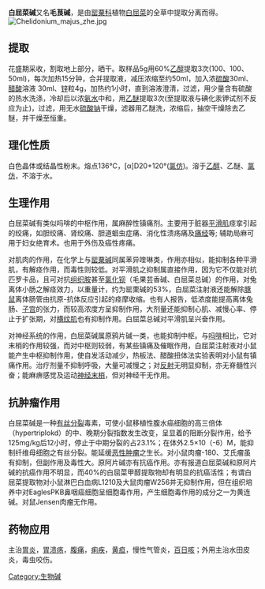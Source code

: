 {{chemref|time=2015-03-28T07:55:05+00:00}}
{{Chembox
| ImageFile = Chelidonin.svg
|  ImageSize = 250px
|  ImageAlt = 
| IUPACName = 
| OtherNames = 
| Section1 = {{Chembox Identifiers
| CASNo = 476-32-4
| CASNo_Ref = {{cascite|changed|??}}
|   PubChem  =  197810
|   ChemSpiderID  =  171216
|   InChI  =  1/C20H19NO5/c1-21-7-13-11(2-3-15-20(13)26-9-23-15)18-14(22)4-10-5-16-17(25-8-24-16)6-12(10)19(18)21/h2-3,5-6,14,18-19,22H,4,7-9H2,1H3/t14-,18-,19+/m0/s1
|   InChIKey  =  GHKISGDRQRSCII-ZOCIIQOWBJ
|   StdInChI  =  1S/C20H19NO5/c1-21-7-13-11(2-3-15-20(13)26-9-23-15)18-14(22)4-10-5-16-17(25-8-24-16)6-12(10)19(18)21/h2-3,5-6,14,18-19,22H,4,7-9H2,1H3/t14-,18-,19+/m0/s1
|   StdInChIKey  =  GHKISGDRQRSCII-ZOCIIQOWSA-N
|   SMILES  =  CN1CC2=C(C=CC3=C2OCO3)[C@@H]4[C@H]1C5=CC6=C(C=C5C[C@@H]4O)OCO6
}}
| Section2 = {{Chembox Properties
|  Formula = C<sub>20</sub>H<sub>19</sub>NO<sub>5</sub>
|  MolarMass = 353,36 g/mol
|  Appearance = 
|  Density = 
|  MeltingPt = 
|  BoilingPt = 
|  Solubility = }}
| Section3 = {{Chembox Hazards
|  MainHazards = 
|  FlashPt = 
|  Autoignition = }}
}}

'''白屈菜碱'''又名'''毛茛碱'''，是由[[罂粟科|罂粟科]]植物[[白屈菜|白屈菜]]的全草中提取分离而得。
[[File:Chelidonium_majus_zhe.jpg|thumb]]

== 提取 ==
花盛期采收，割取地上部分，晒干。取样品5g用60%[[乙醇|乙醇]]提取3次(100、100、50ml)，每次加热15分钟，合并提取液，减压浓缩至约50ml，加入浓[[硫酸|硫酸]]30ml、[[醋酸|醋酸]]溶液 30ml、[[锌|锌]]粒4g，加热约1小时，直到溶液澄清，过滤，用少量含有硫酸的热水洗涤，冷却后以浓[[氨水|氨水]]中和，用[[乙醚|乙醚]]提取3次(至提取液与碘化汞钾试剂不反应为止)，过滤，用无水[[硫酸钠|硫酸钠]]干燥，滤器用乙醚洗，浓缩后，抽空干燥除去乙醚，并干燥至恒重。

== 理化性质 ==
白色晶体或结晶性粉末。熔点136℃，[α]D20+120°([[氯仿|氯仿]])。溶于[[乙醇|乙醇]]、乙醚、[[氯仿|氯仿]]，不溶于水。

== 生理作用 ==
白屈菜碱有类似吗啡的中枢作用，属麻醉性镇痛剂。主要用于脏器[[平滑肌|平滑肌]]痉挛引起的绞痛，如胆绞痛、肾绞痛、胆道蛔虫症痛、消化性溃疡痛及[[痛经|痛经]]等; 辅助局麻可用于妇女绝育术。也用于外伤及癌性疼痛。

对肌肉的作用，在化学上与[[罂粟碱|罂粟碱]]同属苯异喹啉类，作用亦相似，能抑制各种平滑肌，有解痉作用，而毒性则较低。对平滑肌之抑制属直接作用，因为它不仅能对抗匹罗卡品，且可对抗[[组胺|组织胺]]甚至[[氯化钡|氯化钡]]（毛果芸香碱、白屈菜总碱）的作用，对兔离体小肠之解痉效力，以重量计，约为罂栗碱的53%，白屈菜注射液还能解除[[豚鼠|豚鼠]]离体肠管由抗原-抗体反应引起的痉摩收缩。也有人报告，低浓度能提高离体兔肠、[[子宫|子宫]]的张力，而较高浓度方呈抑制作用，大剂量还能抑制心肌、减慢心率、停止于扩张期，对[[横纹肌|横纹肌]]也有抑制作用。白屈菜总碱对平滑肌呈兴奋作用。

对神经系统的作用，白屈菜碱属原鸦片碱一类，也能抑制中枢。与[[吗啡|吗啡]]相比，它对末梢的作用较强，而对中枢则较弱，有某些镇痛及催眠作用，白屈菜注射液对小鼠能产生中枢抑制作用，使自发活动减少，热板法、醋酸扭体法实验表明对小鼠有镇痛作用。治疗剂量不抑制呼吸，大量可减慢之；对[[反射|反射]]无明显抑制，亦无脊髓性兴奋；能麻痹感觉及运动[[神经末梢|神经末梢]]，但对神经干无作用。

== 抗肿瘤作用 ==
白屈菜碱是一种[[有丝分裂|有丝分裂]]毒素，可使小鼠移植性腹水癌细胞的高三倍体（hypertriplokd）的中、晚期分裂指数发生改变，呈显着的阻断分裂作用，给予125mg/kg后12小时，停止于中期分裂的占23.1%；在体外2.5×10（-6）M，能抑制纤维母细胞之有丝分裂。能延缓[[恶性肿瘤|恶性肿瘤]]之生长。对小鼠肉瘤-180、艾氏瘤虽有抑制，但副作用及毒性大。原阿片碱亦有抗癌作用。亦有报道白屈菜碱和原阿片碱的抗癌作用不明显，而40%的白屈菜甲醇提取物却有明显的抗癌活性；有谓白屈菜提取物对小鼠淋巴白血病L1210及大鼠肉瘤W256并无抑制作用，但在组织培养中对EaglesPKB鼻咽癌细胞呈细胞毒作用，产生细胞毒作用的成分之一为黄连碱。对鼠Jensen肉瘤无作用。

== 药物应用 ==
主治[[胃炎|胃炎]]，[[胃溃疡|胃溃疡]]，[[腹痛|腹痛]]，[[痢疾|痢疾]]，[[黄疸|黄疸]]，慢性气管炎，[[百日咳|百日咳]]；外用主治水田皮炎，毒虫咬伤。


[[Category:生物碱|Category:生物碱]]